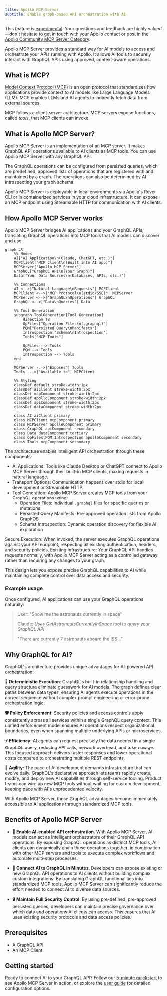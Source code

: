 ```yaml
---
title: Apollo MCP Server
subtitle: Enable graph-based API orchestration with AI
---
```


<ExperimentalFeature>

This feature is [experimental](/graphos/resources/feature-launch-stages#experimental). Your questions and feedback are highly valued—don't hesitate to get in touch with your Apollo contact or post in the [Apollo Community MCP Server Category](https://community.apollographql.com/c/mcp-server/41).

</ExperimentalFeature>

Apollo MCP Server provides a standard way for AI models to access and orchestrate your APIs running with Apollo. It allows AI tools to securely interact with GraphQL APIs using approved, context-aware operations.

## What is MCP?

[Model Context Protocol (MCP)](https://modelcontextprotocol.io/introduction) is an open protocol that standardizes how applications provide context to AI models like Large Language Models (LLM). MCP enables LLMs and AI agents to indirectly fetch data from external sources.

MCP follows a client-server architecture. MCP servers expose functions, called _tools_, that MCP clients can invoke.

## What is Apollo MCP Server? 

Apollo MCP Server is an implementation of an MCP server. It makes GraphQL API operations available to AI clients as MCP tools. You can use Apollo MCP Server with any GraphQL API.

The GraphQL operations can be configured from persisted queries, which are predefined, approved lists of operations that are registered with and maintained by a graph. The operations can also be determined by AI introspecting your graph schema.

Apollo MCP Server is deployable in local environments via Apollo's Rover CLI or in containerized services in your cloud infrastructure. It can expose an MCP endpoint using Streamable HTTP for communication with AI clients.

## How Apollo MCP Server works

Apollo MCP Server bridges AI applications and your GraphQL APIs, translating GraphQL operations into MCP tools that AI models can discover and use.

```mermaid
graph LR
    %% Nodes
    AI["AI Application\n(Claude, ChatGPT, etc.)"]
    MCPClient["MCP Client\n(Built into AI app)"]
    MCPServer["Apollo MCP Server"]
    GraphQL["GraphQL API\n(Your Graph)"]
    Data["Your Data Sources\n(Databases, APIs, etc.)"]

    %% Connections
    AI <-->|"Natural Language\nRequests"| MCPClient
    MCPClient <-->|"MCP Protocol\n(stdio/SSE)"| MCPServer
    MCPServer <-->|"GraphQL\nOperations"| GraphQL
    GraphQL <-->|"Data\nQueries"| Data

    %% Tool Generation
    subgraph ToolGeneration[Tool Generation]
        direction TB
        OpFiles["Operation Files\n(.graphql)"]
        PQM["Persisted Query\nManifests"]
        Introspection["Schema\nIntrospection"]
        Tools["MCP Tools"]
        
        OpFiles --> Tools
        PQM --> Tools
        Introspection --> Tools
    end

    MCPServer -.->|"Exposes"| Tools
    Tools -.->|"Available to"| MCPClient

    %% Styling
    classDef default stroke-width:1px
    classDef aiClient stroke-width:2px
    classDef mcpComponent stroke-width:2px
    classDef apolloComponent stroke-width:2px
    classDef apiComponent stroke-width:2px
    classDef dataComponent stroke-width:2px

    class AI aiClient primary
    class MCPClient mcpComponent primary
    class MCPServer apolloComponent primary
    class GraphQL apiComponent secondary
    class Data dataComponent tertiary
    class OpFiles,PQM,Introspection apolloComponent secondary
    class Tools mcpComponent secondary
```

The architecture enables intelligent API orchestration through these components:

* AI Applications: Tools like Claude Desktop or ChatGPT connect to Apollo MCP Server through their built-in MCP clients, making requests in natural language.
* Transport Options: Communication happens over stdio for local development or Streamable HTTP. 
* Tool Generation: Apollo MCP Server creates MCP tools from your GraphQL operations using:
    * Operation Files: Individual `.graphql` files for specific queries or mutations
    * Persisted Query Manifests: Pre-approved operation lists from Apollo GraphOS
    * Schema Introspection: Dynamic operation discovery for flexible AI exploration

Secure Execution: When invoked, the server executes GraphQL operations against your API endpoint, respecting all existing authentication, headers, and security policies.
Existing Infrastructure: Your GraphQL API handles requests normally, with Apollo MCP Server acting as a controlled gateway rather than requiring any changes to your graph.

This design lets you expose precise GraphQL capabilities to AI while maintaining complete control over data access and security.

### Example usage

Once configured, AI applications can use your GraphQL operations naturally:

> User: "Show me the astronauts currently in space"
>
> Claude: *Uses GetAstronautsCurrentlyInSpace tool to query your GraphQL API*
>
> "There are currently 7 astronauts aboard the ISS..."

## Why GraphQL for AI?

GraphQL's architecture provides unique advantages for AI-powered API orchestration:

**🎯 Deterministic Execution**: GraphQL's built-in relationship handling and query structure eliminate guesswork for AI models. The graph defines clear paths between data types, ensuring AI agents execute operations in the correct sequence without complex prompt engineering or error-prone orchestration logic.

**🛡️ Policy Enforcement**: Security policies and access controls apply consistently across all services within a single GraphQL query context. This unified enforcement model ensures AI operations respect organizational boundaries, even when spanning multiple underlying APIs or microservices.

**⚡ Efficiency**: AI agents can request precisely the data needed in a single GraphQL query, reducing API calls, network overhead, and token usage. This focused approach delivers faster responses and lower operational costs compared to orchestrating multiple REST endpoints.

**🔄 Agility**: The pace of AI development demands infrastructure that can evolve daily. GraphQL's declarative approach lets teams rapidly create, modify, and deploy new AI capabilities through self-service tooling. Product teams can wire up new MCP tools without waiting for custom development, keeping pace with AI's unprecedented velocity.

With Apollo MCP Server, these GraphQL advantages become immediately accessible to AI applications through standardized MCP tools.

## Benefits of Apollo MCP Server

- **🤖 Enable AI-enabled API orchestration**. With Apollo MCP Server, AI models can act as intelligent orchestrators of their GraphQL API operations. By exposing GraphQL operations as distinct MCP tools, AI clients can dynamically chain these operations together, in combination with other MCP servers and tools to execute complex workflows and automate multi-step processes. 

- **🚀 Connect AI to GraphQL in Minutes**. Developers can expose existing or new GraphQL API operations to AI clients without building complex custom integrations. By translating GraphQL functionalities into standardized MCP tools, Apollo MCP Server can significantly reduce the effort needed to connect AI to diverse data sources.

- **🔒 Maintain Full Security Control**. By using pre-defined, pre-approved persisted queries, developers can maintain precise governance over which data and operations AI clients can access. This ensures that AI uses existing security protocols and data access policies.

## Prerequisites

- A GraphQL API
- An MCP Client

## Getting started

Ready to connect AI to your GraphQL API? Follow our [5-minute quickstart](/apollo-mcp-server/quickstart) to see Apollo MCP Server in action, or explore the [user guide](/apollo-mcp-server/guides) for detailed configuration options.

